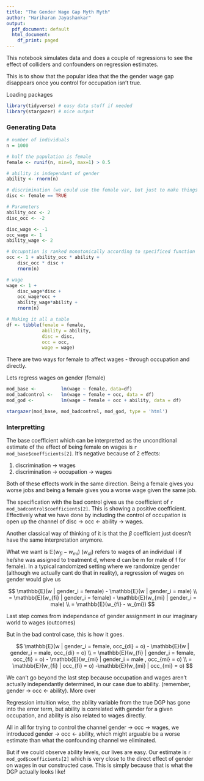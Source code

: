 ---
title: "The Gender Wage Gap Myth Myth"
author: "Hariharan Jayashankar"
output:
  pdf_document: default
  html_document:
    df_print: paged
---

This notebook simulates data and does a couple of regressions to see the effect of colliders and confounders on regression estimates.

This is to show that the popular idea that the the gender wage gap disappears once you control for occupation isn't true.

Loading packages
```{r message=FALSE, warning=FALSE, paged.print=FALSE}
library(tidyverse) # easy data stuff if needed
library(stargazer) # nice output
```

### Generating Data

```{r}
# number of individuals
n = 1000

# half the population is female
female <- runif(n, min=0, max=1) > 0.5

# ability is independant of gender
ability <- rnorm(n)

# discrimination (we could use the female var, but just to make things clear)
disc <- female == TRUE

# Parameters
ability_occ <- 2
disc_occ <- -2

disc_wage <- -1
occ_wage <- 1
ability_wage <- 2

# Occupation is ranked monotonically according to specificed function
occ <- 1 + ability_occ * ability +  
    disc_occ * disc + 
    rnorm(n)

# wage
wage <- 1 + 
    disc_wage*disc + 
    occ_wage*occ + 
    ability_wage*ability + 
    rnorm(n)

# Making it all a table
df <- tibble(female = female, 
             ability = ability, 
             disc = disc, 
             occ = occ, 
             wage = wage)
```

There are two ways for female to affect wages - through occupation and directly.


Lets regress wages on gender (female)


```{r, results='asis'}
mod_base <-         lm(wage ~ female, data=df)
mod_badcontrol <-   lm(wage ~ female + occ, data = df)
mod_god <-          lm(wage ~ female + occ + ability, data = df)

stargazer(mod_base, mod_badcontrol, mod_god, type = 'html')
```


### Interpretting

The base coefficient which can be interpretted as the unconditional estimate of the effect of being female on wages is `r mod_base$coefficients[2]`. It's negative because of 2 effects: 


1. discrimination -> wages
2. discrimination -> occupation -> wages


Both of these effects work in the same direction. Being a female gives you worse jobs and being a female gives you a worse wage given the same job.

The specification with the bad control gives us the coefficient of `r mod_badcontrol$coefficients[2]`. This is showing a positive coefficient. Effectively what we have done by including the control of occupation is open up the channel of disc -> occ <- ability -> wages.

Another classical way of thinking of it is that the $\beta$ coefficient just doesn't have the same interpretation anymore.

What we want is $\mathbb{E}(w_{fi} - w_{mi})$ ($w_{di}$) refers to wages of an individual i if he/she was assigned to treatment d, where d can be m for male of f for female). In a typical randomized setting where we randomize gender (although we actually cant do that in reality), a regression of wages on gender would give us

$$
\mathbb{E}(w | gender_i = female) - \mathbb{E}(w | gender_i = male) \\
= \mathbb{E}(w_{fi} | gender_i = female) - \mathbb{E}(w_{mi} | gender_i = male) \\
= \mathbb{E}(w_{fi} - w_{mi})
$$

Last step comes from independance of gender assignment in our imaginary world to wages (outcomes)

But in the bad control case, this is how it goes.

$$
\mathbb{E}(w | gender_i = female, occ_{di} = o) - \mathbb{E}(w | gender_i = male, occ_{di} = o) \\
= \mathbb{E}(w_{fi} | gender_i = female, occ_{fi} = o) - \mathbb{E}(w_{mi} | gender_i = male , occ_{mi} = o) \\
= \mathbb{E}(w_{fi} | occ_{fi} = o) -\mathbb{E}(w_{mi} | occ_{mi} = o)
$$


We can't go beyond the last step because occupation and wages aren't actually independantly determined, in our case due to ability. (remember, gender -> occ <- ability). More over

Regression intuition wise, the ability variable from the true DGP has gone into the error term, but ability is correlated with gender for a given occupation, and ability is also related to wages directly.

All in all for trying to control the channel gender -> occ -> wages, we introduced gender -> occ <- ability, which might arguable be a worse estimate than what the confounding channel we eliminated.

But if we could observe ability levels, our lives are easy. Our estimate is `r mod_god$coefficients[2]` which is very close to the direct effect of gender on wages in our constructed case. This is simply because that is what the DGP actually looks like!


